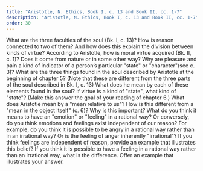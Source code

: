 ```yaml
---
title: "Aristotle, N. Ethics, Book I, c. 13 and Book II, cc. 1-7"
description: "Aristotle, N. Ethics, Book I, c. 13 and Book II, cc. 1-7"
order: 30
---
```


<QuestionBlock type="reading-content">
<Question level={1}>What are the three faculties of the soul (Bk. I, c. 13)?</Question>
<Question level={2}>How is reason connected to two of them?</Question>
<Question level={2}>And how does this explain the division between kinds of virtue?</Question>
</QuestionBlock>
<QuestionBlock type="reading-content">
<Question level={1}>According to Aristotle, how is moral virtue acquired (Bk. II, c. 1)?</Question>
<Question level={2}>Does it come from nature or in some other way?</Question>
</QuestionBlock>
<QuestionBlock type="reading-content">
<Question level={1}>Why are pleasure and pain a kind of indicator of a person’s particular "state" or "character"(see c. 3)?</Question>
</QuestionBlock>
<QuestionBlock type="reading-content">
<Question level={1}>What are the three things found in the soul described by Aristotle at the beginning of chapter 5? (Note that these are different from the three parts of the soul described in Bk. I, c. 13)</Question>
<Question level={2}>What does he mean by each of these elements found in the soul?</Question>
</QuestionBlock>
<QuestionBlock type="reading-content">
<Question level={1}>If virtue is a kind of "state", what kind of "state"? (Make this answer the goal of your reading of chapter 6.)</Question>
</QuestionBlock>
<QuestionBlock type="reading-content">
<Question level={1}>What does Aristotle mean by a "mean relative to us"? How is this different from a "mean in the object itself" (c. 6)?</Question>
<Question level={2}>Why is this important?</Question>
</QuestionBlock>
<QuestionBlock type="reading-discussion">
<Question level={1}>What do you think it means to have an "emotion" or "feeling" in a rational way? Or conversely, do you think emotions and feelings exist independent of our reason?</Question>
<Question level={2}>For example, do you think it is possible to be angry in a rational way rather than
in an irrational way? Or is the feeling of anger inherently "irrational"?</Question>
<Question level={2}>If you think feelings are independent of reason, provide an example that illustrates
this belief?</Question>
<Question level={2}>If you think it is possible to have a feeling in a rational way rather than an irrational way, what is the difference. Offer an example that illustrates your answer.</Question>
</QuestionBlock>
